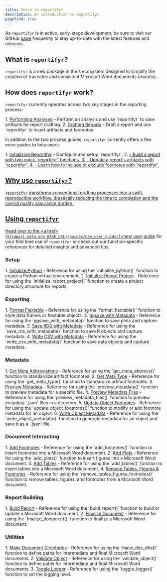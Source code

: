 ```yaml
---
title: Intro to reportifyr
description: An introduction to reportifyr.
pagefind: true
---
```



As `reportifyr` is in active, early-stage development, be sure to visit our GitHub 
[page](https://github.com/A2-ai/reportifyr) frequently to stay up-to-date with the 
latest features and releases.

## What is `reportifyr`? 

`reportifyr` is a new package in the `R` ecosystem designed to simplify the creation 
of traceable and consistent Microsoft Word documents (reports).

## How does `reportifyr` work?

`reportifyr` currently operates across two key stages in the reporting process: 

<Steps>
1. <a href={`${import.meta.env.BASE_URL}/guides/performing_analyses/`}>Performing Analyses</a> – Perform an analysis and use `reportifyr` to save artifacts for report drafting.
2. <a href={`${import.meta.env.BASE_URL}/guides/drafting_reports/`}>Drafting Reports</a> - Draft a report and use `reportifyr` to insert artifacts and footnotes.
</Steps>

In addition to the two process guides, `reportifyr` currently offers a few more 
guides to help users:

<Steps>
1. <a href={`${import.meta.env.BASE_URL}/guides/intializing_reportifyr/`}>Initializing Reportifyr</a> - Configure and setup `reportifyr`.
2. <a href={`${import.meta.env.BASE_URL}/guides/streamlined_workflow/`}> - Build a report with two quick `reportifyr` functions.
3. <a href={`${import.meta.env.BASE_URL}/guides/updating_reports/`}> - Update a report's artifacts with `reportifyr`. 
4. <a href={`${import.meta.env.BASE_URL}/guides/elective_footnotes/`}> - Learn how to include or exclude footnotes with `reportifyr`.
</Steps>

## Why use `reportifyr`?

`reportifyr` transforms conventional drafting processes into a swift, reproducible 
workflow, drastically reducing the time to completion and the overall quality 
assurance burden.

## Using `reportifyr`

Head over to the <a href={`${import.meta.env.BASE_URL}/guides/new_user_guide/`}>new user guide</a>
for your first time use of `reportifyr` or check out our function-specific references for 
detailed insights and advanced tips:

### Setup

<Steps>
1. <a href={`${import.meta.env.BASE_URL}/reference/setup/initialize_python/`}>Initialize Python</a> - Reference for using the `initialize_python()` function to create a Python virtual environment.
2. <a href={`${import.meta.env.BASE_URL}/reference/setup/initialize_report_project/`}>Initialize Report Project</a> - Reference for using the `initialize_report_project()` function to create a project directory structure for reports.
</Steps>

### Exporting

<Steps>
1. <a href={`${import.meta.env.BASE_URL}/reference/exporting/format_flextable/`}>Format Flextable</a> - Reference for using the `format_flextable()` function to style data frames or flextable objects.
2. <a href={`${import.meta.env.BASE_URL}/reference/exporting/ggsave_with_metadata/`}>ggsave with Metadata</a> - Reference for using the `ggsave_with_metadata()` function to save plots and capture metadata.
3. <a href={`${import.meta.env.BASE_URL}/reference/exporting/save_rds_with_metadata/`}>Save RDS with Metadata</a> - Reference for using the `save_rds_with_metadata()` function to save R objects and capture metadata.
4. <a href={`${import.meta.env.BASE_URL}/reference/exporting/write_csv_with_metadata/`}>Write CSV with Metadata</a> - Reference for using the `write_csv_with_metadata()` function to save data objects and capture metadata.
</Steps>

### Metadata

<Steps>
1. <a href={`${import.meta.env.BASE_URL}/reference/metadata/get_meta_abbrevs/`}>Get Meta Abbreviations</a> - Reference for using the `get_meta_abbrevs()` function to standardize artifact footnotes.
2. <a href={`${import.meta.env.BASE_URL}/reference/metadata/get_meta_type/`}>Get Meta Type</a> - Reference for using the `get_meta_type()` function to standardize artifact footnotes.
3. <a href={`${import.meta.env.BASE_URL}/reference/metadata/preview_metadata/`}>Preview Metadata</a> - Reference for using the `preview_metadata()` function to preview metadata for a specific file.
4. <a href={`${import.meta.env.BASE_URL}/reference/metadata/preview_metadata_files/`}>Preview Metadata Files</a> - Reference for using the `preview_metadata_files()` function to preview metadata `.json` files in a directory.
5. <a href={`${import.meta.env.BASE_URL}/reference/metadata/update_object_footnotes/`}>Update Object Footnotes</a> - Reference for using the `update_object_footnotes()` function to modify or add footnote metadata for an object.
6. <a href={`${import.meta.env.BASE_URL}/reference/metadata/write_object_metadata/`}>Write Object Metadata</a> - Reference for using the `write_object_metadata()` function to generate metadata for an object and save it as a `.json` file.
</Steps>

### Document Interacting

<Steps>
1. <a href={`${import.meta.env.BASE_URL}/reference/document_interacting/add_footnotes/`}>Add Footnotes</a> - Reference for using the `add_footnotes()` function to insert footnotes into a Microsoft Word document.
2. <a href={`${import.meta.env.BASE_URL}/reference/document_interacting/add_plots/`}>Add Plots</a> - Reference for using the `add_plots()` function to insert figures into a Microsoft Word document.
3. <a href={`${import.meta.env.BASE_URL}/reference/document_interacting/add_tables/`}>Add Tables</a> - Reference for using the `add_tables()` function to insert tables into a Microsoft Word document.
4. <a href={`${import.meta.env.BASE_URL}/reference/document_interacting/remove_tables_figures_footnotes/`}>Remove Tables, Figures & Footnotes</a> - Reference for using the `remove_tables_figures_footnotes()` function to remove tables, figures, and footnotes from a Microsoft Word document.
</Steps>

### Report Building

<Steps>
1. <a href={`${import.meta.env.BASE_URL}/reference/report_building/build_report/`}>Build Report</a> - Reference for using the `build_report()` function to build or update a Microsoft Word document.
2. <a href={`${import.meta.env.BASE_URL}/reference/report_building/finalize_document/`}>Finalize Document</a> - Reference for using the `finalize_document()` function to finalize a Microsoft Word document.
</Steps>

### Utilities

<Steps>
1. <a href={`${import.meta.env.BASE_URL}/reference/utilities/make_doc_dirs/`}>Make Document Directories</a> - Reference for using the `make_doc_dirs()` function to define paths for intermediate and final Microsoft Word documents.
2. <a href={`${import.meta.env.BASE_URL}/reference/utilities/validate_object/`}>Validate Object</a> - Reference for using the `validate_object()` function to define paths for intermediate and final Microsoft Word documents.
3. <a href={`${import.meta.env.BASE_URL}/reference/utilities/toggle_logger/`}>Toggle Logger</a> - Reference for using the `toggle_logger()` function to set the logging level.
</Steps>

